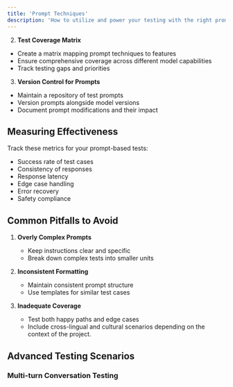 ```yaml
---
title: 'Prompt Techniques'
description: 'How to utilize and power your testing with the right prompts'
---
```


2. **Test Coverage Matrix**

- Create a matrix mapping prompt techniques to features
- Ensure comprehensive coverage across different model capabilities
- Track testing gaps and priorities

3. **Version Control for Prompts**

- Maintain a repository of test prompts
- Version prompts alongside model versions
- Document prompt modifications and their impact

## Measuring Effectiveness

Track these metrics for your prompt-based tests:

- Success rate of test cases
- Consistency of responses
- Response latency
- Edge case handling
- Error recovery
- Safety compliance

## Common Pitfalls to Avoid

1. **Overly Complex Prompts**

   - Keep instructions clear and specific
   - Break down complex tests into smaller units

2. **Inconsistent Formatting**

   - Maintain consistent prompt structure
   - Use templates for similar test cases

3. **Inadequate Coverage**
   - Test both happy paths and edge cases
   - Include cross-lingual and cultural scenarios depending on the context of the project.

## Advanced Testing Scenarios

### Multi-turn Conversation Testing
